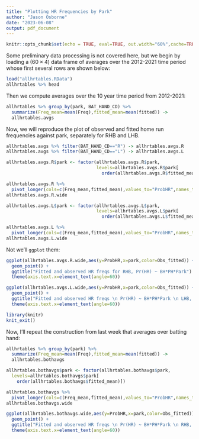 ```yaml
---
title: "Plotting HR Frequencies by Park"
author: "Jason Osborne"
date: "2023-06-08"
output: pdf_document
---
```


```r
knitr::opts_chunk$set(echo = TRUE, eval=TRUE, out.width="60%",cache=TRUE)
```

Some preliminary data processing is not covered here, but we begin
by loading a $(60 \times 4)$ data frame of averages over the
2012-2021 time period whose first several rows are shown below:
```r
load("allhrtables.RData")
allhrtables %>% head
```
Then we compute averages over the 10 year time period from 2012-2021:
```r
allhrtables %>% group_by(park, BAT_HAND_CD) %>% 
  summarize(Freq_mean=mean(Freq),fitted_mean=mean(fitted)) ->
  allhrtables.avgs 
```

Now, we will reproduce the plot of observed and fitted home run
frequencies against park, separately for RHB and LHB.

```r
allhrtables.avgs %>% filter(BAT_HAND_CD=="R") -> allhrtables.avgs.R
allhrtables.avgs %>% filter(BAT_HAND_CD=="L") -> allhrtables.avgs.L

allhrtables.avgs.R$park <- factor(allhrtables.avgs.R$park,
                                  levels=allhrtables.avgs.R$park[
                                    order(allhrtables.avgs.R$fitted_mean)])

allhrtables.avgs.R %>% 
  pivot_longer(cols=c(Freq_mean,fitted_mean),values_to="ProbHR",names_to="Obs_fitted") ->
allhrtables.avgs.R.wide 

allhrtables.avgs.L$park <- factor(allhrtables.avgs.L$park,
                                  levels=allhrtables.avgs.L$park[
                                    order(allhrtables.avgs.L$fitted_mean)])

allhrtables.avgs.L %>% 
  pivot_longer(cols=c(Freq_mean,fitted_mean),values_to="ProbHR",names_to="Obs_fitted") ->
allhrtables.avgs.L.wide 
```

\newpage

Not we'll `ggplot` them:
```r
ggplot(allhrtables.avgs.R.wide,aes(y=ProbHR,x=park,color=Obs_fitted)) + 
  geom_point() + 
  ggtitle("Fitted and observed HR freqs for RHB, Pr(HR) ~ BH*PH*Park") +  
  theme(axis.text.x=element_text(angle=60))
```
```r
ggplot(allhrtables.avgs.L.wide,aes(y=ProbHR,x=park,color=Obs_fitted)) + 
  geom_point() + 
  ggtitle("Fitted and observed HR freqs \n Pr(HR) ~ BH*PH*Park \n LHB, 10 seasons") + 
  theme(axis.text.x=element_text(angle=60))
```

```r
library(knitr)
knit_exit()
``` 

Now, I'll repeat the construction from last week that averages over batting
hand:
```r
allhrtables %>% group_by(park) %>% 
  summarize(Freq_mean=mean(Freq),fitted_mean=mean(fitted)) ->
  allhrtables.bothavgs 

allhrtables.bothavgs$park <- factor(allhrtables.bothavgs$park,
  levels=allhrtables.bothavgs$park[
    order(allhrtables.bothavgs$fitted_mean)])

allhrtables.bothavgs %>% 
  pivot_longer(cols=c(Freq_mean,fitted_mean),values_to="ProbHR",names_to="Obs_fitted") ->
allhrtables.bothavgs.wide 

ggplot(allhrtables.bothavgs.wide,aes(y=ProbHR,x=park,color=Obs_fitted)) + 
  geom_point() + 
  ggtitle("Fitted and observed HR freqs \n Pr(HR) ~ BH*PH*Park \n RHB, 10 seasons") + 
  theme(axis.text.x=element_text(angle=60))
```

<!-- dev.copy2pdf(file="hrfrqVparkRHB_12_22.pdf") -->
<!-- dev.copy2pdf(file="hrfrqVparkLHB_12_22.pdf") -->